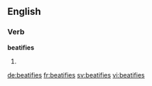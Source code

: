==English==

===Verb===
'''beatifies'''

# {{third-person singular of|beatify}}

[[de:beatifies]]
[[fr:beatifies]]
[[sv:beatifies]]
[[vi:beatifies]]